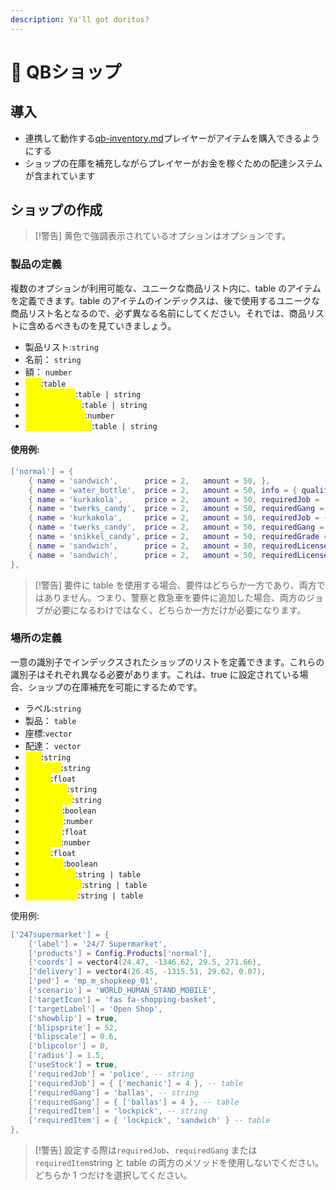 ```yaml
---
description: Ya'll got doritos?
---
```


# 🏪 QBショップ

## 導入

* 連携して動作する[qb-inventory.md](qb-inventory.md "mention")プレイヤーがアイテムを購入できるようにする
* ショップの在庫を補充しながらプレイヤーがお金を稼ぐための配達システムが含まれています

## ショップの作成

> \[!警告]
> 黄色で強調表示されているオプションはオプションです。

### 製品の定義

複数のオプションが利用可能な、ユニークな商品リスト内に、table のアイテムを定義できます。table のアイテムのインデックスは、後で使用するユニークな商品リスト名となるので、必ず異なる名前にしてください。それでは、商品リストに含めるべきものを見ていきましょう。

* 製品リスト:`string`
* 名前： `string`
* 額： `number`
* <mark style="color:yellow;">info</mark>:`table`
* <mark style="color:yellow;">requiredJob</mark>:`table | string`
* <mark style="color:yellow;">requiredGang</mark>:`table | string`
* <mark style="color:yellow;">requiredGrade</mark>:`number`
* <mark style="color:yellow;">requiredLicense</mark>:`table | string`&#x20;

#### 使用例:

```lua
['normal'] = {
    { name = 'sandwich',      price = 2,   amount = 50, },
    { name = 'water_bottle',  price = 2,   amount = 50, info = { quality = 100 } },
    { name = 'kurkakola',     price = 2,   amount = 50, requiredJob = 'police' },
    { name = 'twerks_candy',  price = 2,   amount = 50, requiredGang = 'ballas' },
    { name = 'kurkakola',     price = 2,   amount = 50, requiredJob = { 'police', 'ambulance' } },
    { name = 'twerks_candy',  price = 2,   amount = 50, requiredGang = { 'ballas', 'lostmc' } },
    { name = 'snikkel_candy', price = 2,   amount = 50, requiredGrade = 3 },
    { name = 'sandwich',      price = 2,   amount = 50, requiredLicense = 'weapon' },
    { name = 'sandwich',      price = 2,   amount = 50, requiredLicense = { 'weapon', 'driver' } },
},
```

> \[!警告]
> 要件に table を使用する場合、要件はどちらか一方であり、両方ではありません。つまり、警察と救急車を要件に追加した場合、両方のジョブが必要になるわけではなく、どちらか一方だけが必要になります。

### 場所の定義

一意の識別子でインデックスされたショップのリストを定義できます。これらの識別子はそれぞれ異なる必要があります。これは、true に設定されている場合、ショップの在庫補充を可能にするためです。

* ラベル:`string`
* 製品： `table`
* 座標:`vector`
* 配達： `vector`
* <mark style="color:yellow;">ped</mark>:`string`
* <mark style="color:yellow;">scenario</mark>:`string`
* <mark style="color:yellow;">radius</mark>:`float`
* <mark style="color:yellow;">targetIcon</mark>:`string`
* <mark style="color:yellow;">targetLabel</mark>:`string`
* <mark style="color:yellow;">showblip</mark>:`boolean`
* <mark style="color:yellow;">blipsprite</mark>:`number`
* <mark style="color:yellow;">blipscale</mark>:`float`
* <mark style="color:yellow;">blipcolor</mark>:`number`
* <mark style="color:yellow;">radius</mark>:`float`
* <mark style="color:yellow;">useStock</mark>:`boolean`
* <mark style="color:yellow;">requiredJob</mark>:`string | table`
* <mark style="color:yellow;">requiredGang</mark>:`string | table`
* <mark style="color:yellow;">requiredItem</mark>:`string | table`

使用例:

```lua
['247supermarket'] = {
    ['label'] = '24/7 Supermarket',
    ['products'] = Config.Products['normal'],
    ['coords'] = vector4(24.47, -1346.62, 29.5, 271.66),
    ['delivery'] = vector4(26.45, -1315.51, 29.62, 0.07),
    ['ped'] = 'mp_m_shopkeep_01',
    ['scenario'] = 'WORLD_HUMAN_STAND_MOBILE',
    ['targetIcon'] = 'fas fa-shopping-basket',
    ['targetLabel'] = 'Open Shop',
    ['showblip'] = true,
    ['blipsprite'] = 52,
    ['blipscale'] = 0.6,
    ['blipcolor'] = 0,
    ['radius'] = 1.5,
    ['useStock'] = true,
    ['requiredJob'] = 'police', -- string
    ['requiredJob'] = { ['mechanic'] = 4 }, -- table
    ['requiredGang'] = 'ballas', -- string
    ['requiredGang'] = { ['ballas'] = 4 }, -- table
    ['requiredItem'] = 'lockpick', -- string
    ['requiredItem'] = { 'lockpick', 'sandwich' } -- table
},
```

> \[!警告]
> 設定する際は`requiredJob`、`requiredGang` または `requiredItem`string と table の両方のメソッドを使用しないでください。どちらか 1 つだけを選択してください。
